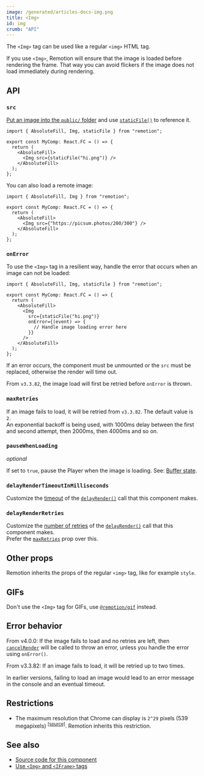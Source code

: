 ```yaml
---
image: /generated/articles-docs-img.png
title: <Img>
id: img
crumb: "API"
---
```


The `<Img>` tag can be used like a regular `<img>` HTML tag.

If you use `<Img>`, Remotion will ensure that the image is loaded before rendering the frame. That way you can avoid flickers if the image does not load immediately during rendering.

## API

### `src`

[Put an image into the `public/` folder](/docs/assets) and use [`staticFile()`](/docs/staticfile) to reference it.

```tsx twoslash
import { AbsoluteFill, Img, staticFile } from "remotion";

export const MyComp: React.FC = () => {
  return (
    <AbsoluteFill>
      <Img src={staticFile("hi.png")} />
    </AbsoluteFill>
  );
};
```

You can also load a remote image:

```tsx twoslash
import { AbsoluteFill, Img } from "remotion";

export const MyComp: React.FC = () => {
  return (
    <AbsoluteFill>
      <Img src={"https://picsum.photos/200/300"} />
    </AbsoluteFill>
  );
};
```

### `onError`

To use the `<Img>` tag in a resilient way, handle the error that occurs when an image can not be loaded:

```tsx twoslash
import { AbsoluteFill, Img, staticFile } from "remotion";

export const MyComp: React.FC = () => {
  return (
    <AbsoluteFill>
      <Img
        src={staticFile("hi.png")}
        onError={(event) => {
          // Handle image loading error here
        }}
      />
    </AbsoluteFill>
  );
};
```

If an error occurs, the component must be unmounted or the `src` must be replaced, otherwise the render will time out.

From `v3.3.82`, the image load will first be retried before `onError` is thrown.

### `maxRetries`<AvailableFrom v="3.3.82"/>

If an image fails to load, it will be retried from `v3.3.82`. The default value is `2`.  
An exponential backoff is being used, with 1000ms delay between the first and second attempt, then 2000ms, then 4000ms and so on.

### `pauseWhenLoading`<AvailableFrom v="4.0.111"/>

_optional_

If set to `true`, pause the Player when the image is loading. See: [Buffer state](/docs/player/buffer-state).

### `delayRenderTimeoutInMilliseconds`<AvailableFrom v="4.0.140" />

Customize the [timeout](/docs/delay-render#modifying-the-timeout) of the [`delayRender()`](/docs/delay-render) call that this component makes.

### `delayRenderRetries`<AvailableFrom v="4.0.140" />

Customize the [number of retries](/docs/delay-render#retrying) of the [`delayRender()`](/docs/delay-render) call that this component makes.  
Prefer the [`maxRetries`](#maxretries) prop over this.

## Other props

Remotion inherits the props of the regular `<img>` tag, like for example `style`.

## GIFs

Don't use the `<Img>` tag for GIFs, use [`@remotion/gif`](/docs/gif) instead.

## Error behavior

From v4.0.0: If the image fails to load and no retries are left, then [`cancelRender`](/docs/cancel-render) will be called to throw an error, unless you handle the error using `onError()`.

From v3.3.82: If an image fails to load, it will be retried up to two times.

In earlier versions, failing to load an image would lead to an error message in the console and an eventual timeout.

## Restrictions

- The maximum resolution that Chrome can display is `2^29` pixels (539 megapixels) <sup><a href="https://stackoverflow.com/questions/57223559/what-is-the-maximum-image-dimensions-supported-in-desktop-chrome#:~:text=than%202%5E29-,(539MP)">[source]</a></sup>. Remotion inherits this restriction.

## See also

- [Source code for this component](https://github.com/remotion-dev/remotion/blob/main/packages/core/src/Img.tsx)
- [Use `<Img>` and `<IFrame>` tags](/docs/use-img-and-iframe)
